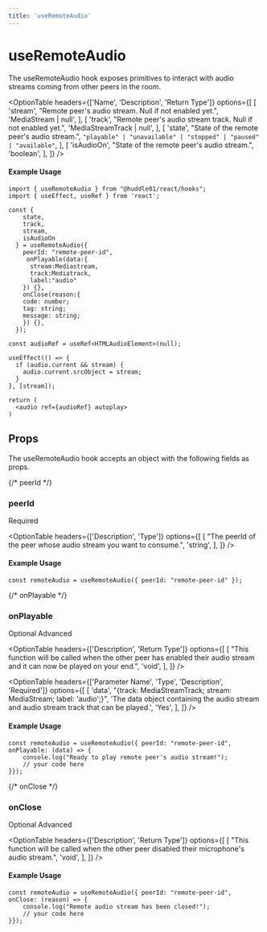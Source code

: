 ```yaml
---
title: 'useRemoteAudio'
---
```



# useRemoteAudio

The useRemoteAudio hook exposes primitives to interact with audio streams coming from other peers in the room.

<OptionTable
  headers={['Name', 'Description', 'Return Type']}
  options={[
    [
      'stream',
      "Remote peer's audio stream. Null if not enabled yet.",
      'MediaStream | null',
    ],
    [
      'track',
      "Remote peer's audio stream track. Null if not enabled yet.",
      'MediaStreamTrack | null',
    ],
    [
      'state',
      "State of the remote peer's audio stream.",
      `"playable" | "unavailable" | "stopped" | "paused" | "available"`,
    ],
    [
      'isAudioOn',
      "State of the remote peer's audio stream.",
      'boolean',
    ],
  ]}
/>

#### Example Usage

```tsx
import { useRemoteAudio } from "@huddle01/react/hooks";
import { useEffect, useRef } from 'react';

const {
    state,
    track,
    stream,
    isAudioOn
  } = useRemoteAudio({
    peerId: "remote-peer-id",
     onPlayable(data:{
      stream:Mediastream,
      track:Mediatrack,
      label:"audio"
    }) {},
    onClose(reason:{
    code: number;
    tag: string;
    message: string;
    }) {},
  });

const audioRef = useRef<HTMLAudioElement>(null);

useEffect(() => {
  if (audio.current && stream) {
    audio.current.srcObject = stream;
  }
}, [stream]);

return (
  <audio ref={audioRef} autoplay>
)
```

## Props
The useRemoteAudio hook accepts an object with the following fields as props.

{/* peerId */}
### <span className="font-mono font-semibold">peerId</span>
<div className='w-20 mt-4'>
  <Pill>Required</Pill>
</div>

<OptionTable
  headers={['Description', 'Type']}
  options={[
    [
      "The peerId of the peer whose audio stream you want to consume.",
      'string',
    ],
  ]}
/>


#### Example Usage

```tsx
const remoteAudio = useRemoteAudio({ peerId: "remote-peer-id" });
```

{/* onPlayable */}
### <span className="font-mono font-semibold">onPlayable</span>
<div className='flex w-40 justify-between mt-4'>
  <Pill>Optional</Pill>
  <Pill>Advanced</Pill>
</div>

<OptionTable
  headers={['Description', 'Return Type']}
  options={[
    [
      "This function will be called when the other peer has enabled their audio stream and it can now be played on your end.",
      'void',
    ],
  ]}
/>

<OptionTable
  headers={['Parameter Name', 'Type', 'Description', 'Required']}
  options={[
    [
      'data',
      "{track: MediaStreamTrack; stream: MediaStream; label: 'audio';}",
      'The data object containing the audio stream and audio stream track that can be played.',
      'Yes',
    ],
  ]}
/>


#### Example Usage

```tsx
const remoteAudio = useRemoteAudio({ peerId: "remote-peer-id", onPlayable: (data) => {
	console.log("Ready to play remote peer's audio stream!");
    // your code here
}});
```

{/* onClose */}
### <span className="font-mono font-semibold">onClose</span>
<div className='flex w-40 justify-between mt-4'>
  <Pill>Optional</Pill>
  <Pill>Advanced</Pill>
</div>

<OptionTable
  headers={['Description', 'Return Type']}
  options={[
    [
      "This function will be called when the other peer disabled their microphone's audio stream.",
      'void',
    ],
  ]}
/>

#### Example Usage

```tsx
const remoteAudio = useRemoteAudio({ peerId: "remote-peer-id", onClose: (reason) => {
	console.log("Remote audio stream has been closed!");
    // your code here
}});
```